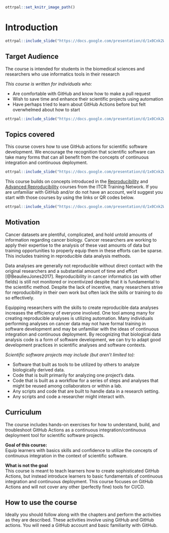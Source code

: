 
```r
ottrpal::set_knitr_image_path()
```

# Introduction

```r
ottrpal::include_slide("https://docs.google.com/presentation/d/1x0Cnk2Wcsg8HYkmXnXo_0PxmYCxAwzVrUQzb8DUDvTA/edit#slide=id.gd422c5de97_0_0")
```

## Target Audience  

The course is intended for students in the biomedical sciences and researchers who use informatics tools in their research

_This course is written for individuals who:_   

- Are comfortable with GitHub and know how to make a pull request  
- Wish to save time and enhance their scientific projects using automation
- Have perhaps tried to learn about GitHub Actions before but felt overwhelmed about how to start


```r
ottrpal::include_slide("https://docs.google.com/presentation/d/1x0Cnk2Wcsg8HYkmXnXo_0PxmYCxAwzVrUQzb8DUDvTA/edit#slide=id.g1173f7473f7_0_0")
```

## Topics covered

This course covers how to use GitHub actions for scientific software development. We encourage the recognition that scientific software can take many forms that can all benefit from the concepts of continuous integration and continuous deployment.

```r
ottrpal::include_slide("https://docs.google.com/presentation/d/1x0Cnk2Wcsg8HYkmXnXo_0PxmYCxAwzVrUQzb8DUDvTA/edit#slide=id.gd422c5de97_0_10")
```

This course builds on concepts introduced in the [Reproducibility](https://jhudatascience.org/Reproducibility_in_Cancer_Informatics/introduction.html) and [Advanced Reproducibility](https://jhudatascience.org/Adv_Reproducibility_in_Cancer_Informatics/introduction.html) courses from the ITCR Training Network. If you are unfamiliar with GitHub and/or do not have an account, we'd suggest you start with those courses by using the links or QR codes below.

```r
ottrpal::include_slide("https://docs.google.com/presentation/d/1x0Cnk2Wcsg8HYkmXnXo_0PxmYCxAwzVrUQzb8DUDvTA/edit#slide=id.g101867ebdaa_18_0")
```

## Motivation

Cancer datasets are plentiful, complicated, and hold untold amounts of information regarding cancer biology. Cancer researchers are working to apply their expertise to the analysis of these vast amounts of data but training opportunities to properly equip them in these efforts can be sparse. This includes training in reproducible data analysis methods.

Data analyses are generally not reproducible without direct contact with the original researchers and a substantial amount of time and effort [@BeaulieuJones2017]. Reproducibility in cancer informatics (as with other fields) is still not monitored or incentivized despite that it is fundamental to the scientific method. Despite the lack of incentive, many researchers strive for reproducibility in their own work but often lack the skills or training to do so effectively.

Equipping researchers with the skills to create reproducible data analyses increases the efficiency of everyone involved. One tool among many for creating reproducible analyses is utilizing automation. Many individuals performing analyses on cancer data may not have formal training in software development and may be unfamiliar with the ideas of continuous integration and continuous deployment. By recognizing that biological data analysis code is a form of software development, we can try to adapt good development practices in scientific analyses and software contexts.

_Scientific software projects may include (but aren't limited to):_

- Software that built as tools to be utilized by others to analyze biologically derived data.
- Code that is built primarily for analyzing one project's data.
- Code that is built as a workflow for a series of steps and analyses that might be reused among collaborators or within a lab.
- Any scripts and code that are built to handle data in a research setting.
- Any scripts and code a researcher might interact with.

## Curriculum  

The course includes hands-on exercises for how to understand, build, and troubleshoot GitHub Actions as a continuous integration/continuous deployment tool for scientific software projects.

**Goal of this course:**  
Equip learners with basics skills and confidence to utilize the concepts of continuous integration in the context of scientific software.

**What is not the goal**  
This course is meant to teach learners how to create sophisticated GitHub Actions, but instead introduce learners to basic fundamentals of continuous integration and continuous deployment. This course focuses on GitHub Actions and will not cover any other (perfectly fine) tools for CI/CD.

## How to use the course

Ideally you should follow along with the chapters and perform the activities as they are described. These activities involve using GitHub and GitHub actions. You will need a GitHub account and basic familiarity with GitHub. 
